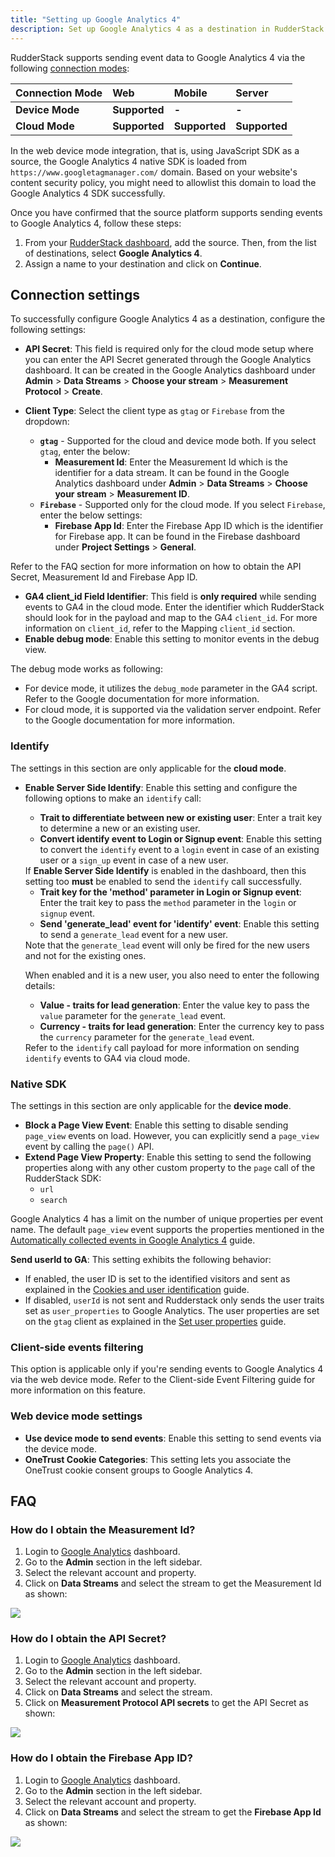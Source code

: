 ```yaml
---
title: "Setting up Google Analytics 4"
description: Set up Google Analytics 4 as a destination in RudderStack.
---
```


RudderStack supports sending event data to Google Analytics 4 via the following <a href="https://rudderstack.com/docs/rudderstack-cloud/rudderstack-connection-modes/">connection modes</a>:

| **Connection Mode** | **Web**           | **Mobile** | **Server** |
| :------------------ | :------------ | :----- | :----- |
| **Device Mode**     | **Supported** | **-**  | **-**  |
| **Cloud Mode**      | **Supported** | **Supported**  | **Supported**  |

<div class="infoBlock">
In the web device mode integration, that is, using <Link to="/sources/event-streams/sdks/rudderstack-javascript-sdk">JavaScript SDK</Link> as a source, the Google Analytics 4 native SDK is loaded from <code class="inline-code">https://www.googletagmanager.com/</code> domain. Based on your website's content security policy, you might need to <Link to="/sources/event-streams/sdks/rudderstack-javascript-sdk/load-js-sdk/#allowlist-destination-domain">allowlist this domain</Link> to load the Google Analytics 4 SDK successfully.
</div>

Once you have confirmed that the source platform supports sending events to Google Analytics 4, follow these steps:

1. From your [RudderStack dashboard](https://app.rudderstack.com/), add the source. Then, from the list of destinations, select **Google Analytics 4**.
2. Assign a name to your destination and click on **Continue**.

## Connection settings

To successfully configure Google Analytics 4 as a destination, configure the following settings:

- **API Secret**: This field is required only for the cloud mode setup where you can enter the API Secret generated through the Google Analytics dashboard. It can be created in the Google Analytics dashboard under **Admin** > **Data Streams** > **Choose your stream** > **Measurement Protocol** > **Create**.

- **Client Type**: Select the client type as `gtag` or `Firebase` from the dropdown:
  - **`gtag`** - Supported for the cloud and device mode both. If you select `gtag`, enter the below:
    - **Measurement Id**: Enter the Measurement Id which is the identifier for a data stream. It can be found in the Google Analytics dashboard under **Admin** > **Data Streams** > **Choose your stream** > **Measurement ID**.
  - **`Firebase`** - Supported only for the cloud mode. If you select `Firebase`, enter the below settings:
    - **Firebase App Id**: Enter the Firebase App ID which is the identifier for Firebase app. It can be found in the Firebase dashboard under **Project Settings** > **General**.
    
<div class="infoBlock">
Refer to the <Link to="#faq">FAQ</Link> section for more information on how to obtain the API Secret, Measurement Id and Firebase App ID.
</div>

- **GA4 client_id Field Identifier**: This field is **only required** while <Link to="/destinations/streaming-destinations/google-analytics-4/google-analytics-4-cloud-mode/">sending events to GA4 in the cloud mode</Link>. Enter the identifier which RudderStack should look for in the payload and map to the GA4 `client_id`. For more information on `client_id`, refer to the <Link to="/destinations/streaming-destinations/google-analytics-4/google-analytics-4-cloud-mode/#mapping-client_id">Mapping `client_id`</Link> section.
- **Enable debug mode**: Enable this setting to monitor events in the debug view.

<div class="infoBlock">
The debug mode works as following: 
<ul>
<li>For device mode, it utilizes the <code class="inline-code">debug_mode</code> parameter in the GA4 script. Refer to the <Link to="https://support.google.com/analytics/answer/7201382?hl=en#zippy=%2Cglobal-site-tag-websites">Google documentation</Link> for more information.</li>
<li>For cloud mode, it is supported via the validation server endpoint. Refer to the <Link to="https://developers.google.com/analytics/devguides/collection/protocol/ga4/validating-events?client_type=gtag">Google documentation</Link> for more information.</li>
</ul>
</div>

### Identify 

<div class="infoBlock">
The settings in this section are only applicable for the <Link to="/destinations/rudderstack-connection-modes/#cloud-mode"><strong>cloud mode</strong></Link>.
</div>

- **Enable Server Side Identify**: Enable this setting and configure the following options to make an <Link to="/event-spec/standard-events/identify/">`identify`</Link> call:
  - **Trait to differentiate between new or existing user**: Enter a trait key to determine a new or an existing user.
  - **Convert identify event to Login or Signup event**: Enable this setting to convert the `identify` event to a <Link to="https://developers.google.com/analytics/devguides/collection/ga4/reference/events#login">`login`</Link> event in case of an existing user or a <Link to="https://developers.google.com/analytics/devguides/collection/ga4/reference/events#sign_up">`sign_up`</Link> event in case of a new user.

  <div class="warningBlock">
  If <strong>Enable Server Side Identify</strong> is enabled in the dashboard, then this setting too <strong>must</strong> be enabled to send the <code class="inline-code">identify</code> call successfully.
  </div>

  - **Trait key for the 'method' parameter in Login or Signup event**: Enter the trait key to pass the `method` parameter in the <Link to="https://developers.google.com/analytics/devguides/collection/ga4/reference/events#login">`login`</Link> or <Link to="https://developers.google.com/analytics/devguides/collection/ga4/reference/events#sign_up">`signup`</Link> event.
  - **Send 'generate_lead' event for 'identify' event**: Enable this setting to send a <Link to="https://developers.google.com/analytics/devguides/collection/ga4/reference/events#generate_lead">`generate_lead`</Link> event for a new user. 

  <div class="infoBlock">
  Note that the <code class="inline-code">generate_lead</code> event will only be fired for the new users and not for the existing ones.
  </div>

  When enabled and it is a new user, you also need to enter the following details:
  - **Value - traits for lead generation**: Enter the value key to pass the `value` parameter for the `generate_lead` event. 
  - **Currency - traits for lead generation**: Enter the currency key to pass the `currency` parameter for the `generate_lead` event. 

  <div class="infoBlock">
  Refer to the <Link to="/destinations/streaming-destinations/google-analytics-4/google-analytics-4-cloud-mode/#identify"><code class="inline-code">identify</code></Link> call payload for more information on sending <code class="inline-code">identify</code> events to GA4 via cloud mode.
  </div>

### Native SDK

<div class="infoBlock">
The settings in this section are only applicable for the <Link to="/destinations/rudderstack-connection-modes/#device-mode"><strong>device mode</strong></Link>.
</div>

- **Block a Page View Event**: Enable this setting to disable sending `page_view` events on load. However, you can explicitly send a `page_view` event by calling the `page()` API.
- **Extend Page View Property**: Enable this setting to send the following properties along with any other custom property to the `page` call of the RudderStack SDK:
    - `url`
    - `search`
 
<div class="infoBlock">
Google Analytics 4 has a limit on the number of unique properties per event name. The default <code class="inline-code">page_view</code> event supports the properties mentioned in the <a href="https://support.google.com/analytics/answer/9234069?hl=en&ref_topic=6317484">Automatically collected events in Google Analytics 4</a> guide.
</div>

**Send userId to GA**: This setting exhibits the following behavior:
  - If enabled, the user ID is set to the identified visitors and sent as explained in the [Cookies and user identification](https://developers.google.com/tag-platform/devguides/cookies#set_user_id) guide.
  - If disabled, `userId` is not sent and Rudderstack only sends the user traits set as `user_properties` to Google Analytics. The user properties are set on the `gtag` client as explained in the [Set user properties](https://developers.google.com/analytics/devguides/collection/ga4/user-properties?technology=websites) guide.

### Client-side events filtering

This option is applicable only if you're sending events to Google Analytics 4 via the web device mode. Refer to the <Link to="/sources/event-streams/sdks/event-filtering/">Client-side Event Filtering</Link> guide for more information on this feature.

### Web device mode settings

- **Use device mode to send events**: Enable this setting to send events via the <Link to="/destinations/rudderstack-connection-modes/#device-mode">device mode</Link>.
- **OneTrust Cookie Categories**: This setting lets you associate the <Link to="/sources/sdks/rudderstack-javascript-sdk/consent-managers/onetrust/">OneTrust</Link> cookie consent groups to Google Analytics 4.

## FAQ

### How do I obtain the Measurement Id?

1. Login to [Google Analytics](https://analytics.google.com/analytics/web/) dashboard.
2. Go to the **Admin** section in the left sidebar.
3. Select the relevant account and property.
4. Click on **Data Streams** and select the stream to get the Measurement Id as shown:

<img src="../../../assets/event-stream-destinations/measurement-id.png" />

### How do I obtain the API Secret?

1. Login to [Google Analytics](https://analytics.google.com/analytics/web/) dashboard.
2. Go to the **Admin** section in the left sidebar.
3. Select the relevant account and property.
4. Click on **Data Streams** and select the stream.
5. Click on **Measurement Protocol API secrets** to get the API Secret as shown:

<img src="../../../assets/event-stream-destinations/api-secret.png" />

### How do I obtain the Firebase App ID?

1. Login to [Google Analytics](https://analytics.google.com/analytics/web/) dashboard.
2. Go to the **Admin** section in the left sidebar.
3. Select the relevant account and property.
4. Click on **Data Streams** and select the stream to get the **Firebase App Id** as shown:
<img src="../../../assets/event-stream-destinations/firebase-app-id.png" />
